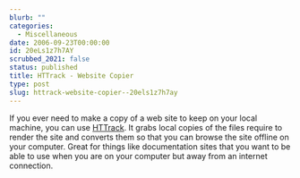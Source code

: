 ```yaml
---
blurb: ""
categories:
  - Miscellaneous
date: 2006-09-23T00:00:00
id: 20eLs1z7h7AY
scrubbed_2021: false
status: published
title: HTTrack - Website Copier
type: post
slug: httrack-website-copier--20els1z7h7ay
---
```


If you ever need to make a copy of a web site to keep on your local
machine, you can use [HTTrack](http://www.httrack.com/). It grabs
local copies of the files require to render the site and converts
them so that you can browse the site offline on your computer.
Great for things like documentation sites that you want to be able
to use when you are on your computer but away from an internet
connection.